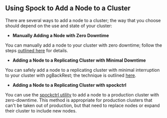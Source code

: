 
## Using Spock to Add a Node to a Cluster

There are several ways to add a node to a cluster; the way that you choose should depend on the use and state of your cluster:

* **Manually Adding a Node with Zero Downtime**

You can manually add a node to your cluster with zero downtime; follow the steps [outlined here](https://docs.pgedge.com/spock_ext/modify/zodan_tutorial) for details.

* **Adding a Node to a Replicating Cluster with Minimal Downtime**

You can safely add a node to a replicating cluster with minimal interruption to your cluster with pgBackRest; the technique is outlined [here](https://docs.pgedge.com/spock_ext/modify/add_node_pgbackrest).

* **Adding a Node to a Replicating Cluster with spockctrl**

You can use the [spockctrl utility](https://docs.pgedge.com/spock_ext/modify/spockctrl) to add a node to a production cluster with zero-downtime.  This method is appropriate for production clusters that can't be taken out of production, but that need to replace nodes or expand their cluster to include new nodes.

